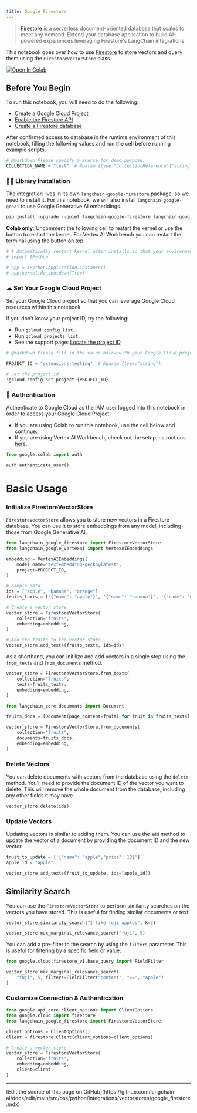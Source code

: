 ```yaml
---
title: Google Firestore
---
```


> [Firestore](https://cloud.google.com/firestore) is a serverless document-oriented database that scales to meet any demand. Extend your database application to build AI-powered experiences leveraging Firestore's LangChain integrations.

This notebook goes over how to use [Firestore](https://cloud.google.com/firestore) to store vectors and query them using the `FirestoreVectorStore` class.

[![Open In Colab](https://colab.research.google.com/assets/colab-badge.svg)](https://colab.research.google.com/github/googleapis/langchain-google-firestore-python/blob/main/docs/vectorstores.ipynb)

## Before You Begin

To run this notebook, you will need to do the following:

* [Create a Google Cloud Project](https://developers.google.com/workspace/guides/create-project)
* [Enable the Firestore API](https://console.cloud.google.com/flows/enableapi?apiid=firestore.googleapis.com)
* [Create a Firestore database](https://cloud.google.com/firestore/docs/manage-databases)

After confirmed access to database in the runtime environment of this notebook, filling the following values and run the cell before running example scripts.

```python
# @markdown Please specify a source for demo purpose.
COLLECTION_NAME = "test"  # @param {type:"CollectionReference"|"string"}
```

### 🦜🔗 Library Installation

The integration lives in its own `langchain-google-firestore` package, so we need to install it. For this notebook, we will also install `langchain-google-genai` to use Google Generative AI embeddings.

```python
pip install -upgrade --quiet langchain-google-firestore langchain-google-vertexai
```

**Colab only**: Uncomment the following cell to restart the kernel or use the button to restart the kernel. For Vertex AI Workbench you can restart the terminal using the button on top.

```python
# # Automatically restart kernel after installs so that your environment can access the new packages
# import IPython

# app = IPython.Application.instance()
# app.kernel.do_shutdown(True)
```

### ☁ Set Your Google Cloud Project

Set your Google Cloud project so that you can leverage Google Cloud resources within this notebook.

If you don't know your project ID, try the following:

* Run `gcloud config list`.
* Run `gcloud projects list`.
* See the support page: [Locate the project ID](https://support.google.com/googleapi/answer/7014113).

```python
# @markdown Please fill in the value below with your Google Cloud project ID and then run the cell.

PROJECT_ID = "extensions-testing"  # @param {type:"string"}

# Set the project id
!gcloud config set project {PROJECT_ID}
```

### 🔐 Authentication

Authenticate to Google Cloud as the IAM user logged into this notebook in order to access your Google Cloud Project.

* If you are using Colab to run this notebook, use the cell below and continue.
* If you are using Vertex AI Workbench, check out the setup instructions [here](https://github.com/GoogleCloudPlatform/generative-ai/tree/main/setup-env).

```python
from google.colab import auth

auth.authenticate_user()
```

# Basic Usage

### Initialize FirestoreVectorStore

`FirestoreVectorStore` allows you to store new vectors in a Firestore database. You can use it to store embeddings from any model, including those from Google Generative AI.

```python
from langchain_google_firestore import FirestoreVectorStore
from langchain_google_vertexai import VertexAIEmbeddings

embedding = VertexAIEmbeddings(
    model_name="textembedding-gecko@latest",
    project=PROJECT_ID,
)

# Sample data
ids = ["apple", "banana", "orange"]
fruits_texts = ['{"name": "apple"}', '{"name": "banana"}', '{"name": "orange"}']

# Create a vector store
vector_store = FirestoreVectorStore(
    collection="fruits",
    embedding=embedding,
)

# Add the fruits to the vector store
vector_store.add_texts(fruits_texts, ids=ids)
```

As a shorthand, you can initilize and add vectors in a single step using the `from_texts` and `from_documents` method.

```python
vector_store = FirestoreVectorStore.from_texts(
    collection="fruits",
    texts=fruits_texts,
    embedding=embedding,
)
```

```python
from langchain_core.documents import Document

fruits_docs = [Document(page_content=fruit) for fruit in fruits_texts]

vector_store = FirestoreVectorStore.from_documents(
    collection="fruits",
    documents=fruits_docs,
    embedding=embedding,
)
```

### Delete Vectors

You can delete documents with vectors from the database using the `delete` method. You'll need to provide the document ID of the vector you want to delete. This will remove the whole document from the database, including any other fields it may have.

```python
vector_store.delete(ids)
```

### Update Vectors

Updating vectors is similar to adding them. You can use the `add` method to update the vector of a document by providing the document ID and the new vector.

```python
fruit_to_update = ['{"name": "apple","price": 12}']
apple_id = "apple"

vector_store.add_texts(fruit_to_update, ids=[apple_id])
```

## Similarity Search

You can use the `FirestoreVectorStore` to perform similarity searches on the vectors you have stored. This is useful for finding similar documents or text.

```python
vector_store.similarity_search("I like fuji apples", k=3)
```

```python
vector_store.max_marginal_relevance_search("fuji", 5)
```

You can add a pre-filter to the search by using the `filters` parameter. This is useful for filtering by a specific field or value.

```python
from google.cloud.firestore_v1.base_query import FieldFilter

vector_store.max_marginal_relevance_search(
    "fuji", 5, filters=FieldFilter("content", "==", "apple")
)
```

### Customize Connection & Authentication

```python
from google.api_core.client_options import ClientOptions
from google.cloud import firestore
from langchain_google_firestore import FirestoreVectorStore

client_options = ClientOptions()
client = firestore.Client(client_options=client_options)

# Create a vector store
vector_store = FirestoreVectorStore(
    collection="fruits",
    embedding=embedding,
    client=client,
)
```

---

<Callout icon="pen-to-square" iconType="regular">
  [Edit the source of this page on GitHub](https://github.com/langchain-ai/docs/edit/main/src/oss/python/integrations/vectorstores/google_firestore.mdx)
</Callout>

